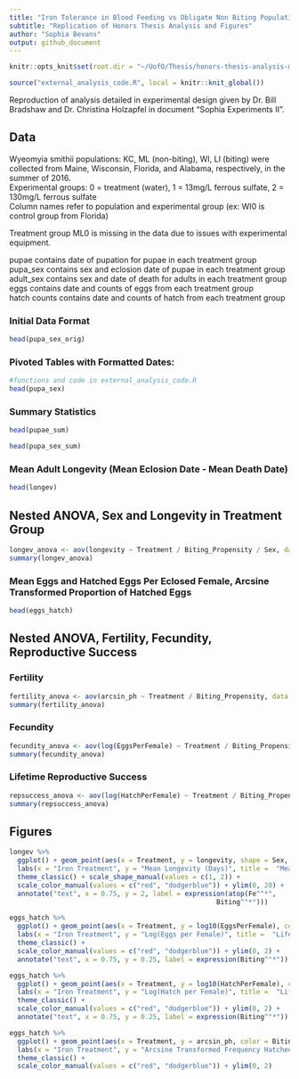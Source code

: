 ```yaml
---
title: "Iron Tolerance in Blood Feeding vs Obligate Non Biting Populations of the Pitcher Plant Mosquito, Wyeomyia smithii"  
subtitle: "Replication of Honors Thesis Analysis and Figures"
author: "Sophia Bevans"
output: github_document
---
```

```r
knitr::opts_knit$set(root.dir = "~/UofO/Thesis/honors-thesis-analysis-mosquito")
```

```r
source("external_analysis_code.R", local = knitr::knit_global())
```

Reproduction of analysis detailed in experimental design given by Dr. Bill Bradshaw and Dr. Christina Holzapfel in document "Sophia Experiments II".

## Data
Wyeomyia smithii populations: KC, ML (non-biting), WI, LI (biting) were collected from Maine, Wisconsin, Florida, and Alabama, respectively, in the summer of 2016.  
Experimental groups: 0 = treatment (water), 1 = 13mg/L ferrous sulfate, 2 = 130mg/L ferrous sulfate  
Column names refer to population and experimental group (ex: WI0 is control group from Florida)  

Treatment group ML0 is missing in the data due to issues with experimental equipment.

pupae contains date of pupation for pupae in each treatment group  
pupa_sex contains sex and eclosion date of pupae in each treatment group  
adult_sex contains sex and date of death for adults in each treatment group    
eggs contains date and counts of eggs from each treatment group   
hatch counts contains date and counts of hatch from each treatment group  


### Initial Data Format
```r
head(pupa_sex_orig)
```

### Pivoted Tables with Formatted Dates:
```r
#functions and code in external_analysis_code.R
head(pupa_sex)
```

### Summary Statistics
```r
head(pupae_sum)
```

```r
head(pupa_sex_sum)
```

### Mean Adult Longevity (Mean Eclosion Date - Mean Death Date)
```r
head(longev)
```

## Nested ANOVA, Sex and Longevity in Treatment Group
```r
longev_anova <- aov(longevity ~ Treatment / Biting_Propensity / Sex, data = longev)
summary(longev_anova)
```

### Mean Eggs and Hatched Eggs Per Eclosed Female, Arcsine Transformed Proportion of Hatched Eggs
```r
head(eggs_hatch)
```

## Nested ANOVA, Fertility, Fecundity, Reproductive Success
### Fertility
```r
fertility_anova <- aov(arcsin_ph ~ Treatment / Biting_Propensity, data = eggs_hatch)
summary(fertility_anova)
```

### Fecundity
```r
fecundity_anova <- aov(log(EggsPerFemale) ~ Treatment / Biting_Propensity, data = eggs_hatch)
summary(fecundity_anova)
```

### Lifetime Reproductive Success
```r
repsuccess_anova <- aov(log(HatchPerFemale) ~ Treatment / Biting_Propensity, data = eggs_hatch)
summary(repsuccess_anova)
```

## Figures

```r
longev %>% 
  ggplot() + geom_point(aes(x = Treatment, y = longevity, shape = Sex, color = Biting_Propensity), size = 8, stroke = 1.25, position = position_dodge(width = 0.5)) + 
  labs(x = "Iron Treatment", y = "Mean Longevity (Days)", title =  "Mean Adult Longevity of Males and Females", caption = "Ferrous sulfate concentrations:\n0: 0mg/mL, 1: 13mg/mL, 2: 130 mg/mL.\nSignificance of nested ANOVA is given by: *P<0.05") + 
  theme_classic() + scale_shape_manual(values = c(1, 2)) + 
  scale_color_manual(values = c("red", "dodgerblue")) + ylim(0, 20) + 
  annotate("text", x = 0.75, y = 2, label = expression(atop(Fe^"*",
                                                    Biting^"*")))
```

```r
eggs_hatch %>% 
  ggplot() + geom_point(aes(x = Treatment, y = log10(EggsPerFemale), color = Biting_Propensity), shape = 1, size = 8, stroke = 1.25, position = position_dodge(width = 0.5)) + 
  labs(x = "Iron Treatment", y = "Log(Eggs per Female)", title =  "Lifetime Fecundity", subtitle = "Eggs Per Eclosed Females", caption = "Ferrous sulfate concentrations:\n0: 0mg/mL, 1: 13mg/mL, 2: 130 mg/mL.\nSignificance of nested ANOVA is given by: *P<0.05") + 
  theme_classic() + 
  scale_color_manual(values = c("red", "dodgerblue")) + ylim(0, 2) + 
  annotate("text", x = 0.75, y = 0.25, label = expression(Biting^"*"))
```

```r
eggs_hatch %>% 
  ggplot() + geom_point(aes(x = Treatment, y = log10(HatchPerFemale), color = Biting_Propensity), shape = 1, size = 8, stroke = 1.25, position = position_dodge(width = 0.5)) + 
  labs(x = "Iron Treatment", y = "Log(Hatch per Female)", title =  "Lifetime Reproductive Success", subtitle = "Hatch Per Eclosed Females", caption = "Ferrous sulfate concentrations:\n0: 0mg/mL, 1: 13mg/mL, 2: 130 mg/mL.\nSignificance of nested ANOVA is given by: *P<0.05") + 
  theme_classic() + 
  scale_color_manual(values = c("red", "dodgerblue")) + ylim(0, 2) + 
  annotate("text", x = 0.75, y = 0.25, label = expression(Biting^"*"))
```

```r
eggs_hatch %>% 
  ggplot() + geom_point(aes(x = Treatment, y = arcsin_ph, color = Biting_Propensity), shape = 1, size = 8, stroke = 1.25, position = position_dodge(width = 0.5)) + 
  labs(x = "Iron Treatment", y = "Arcsine Transformed Frequency Hatched", title =  "Fertility", subtitle = "Frequency of Eggs Hatched", caption = "Ferrous sulfate concentrations:\n0: 0mg/mL, 1: 13mg/mL, 2: 130 mg/mL.") + 
  theme_classic() + 
  scale_color_manual(values = c("red", "dodgerblue")) + ylim(0, 2)
```

